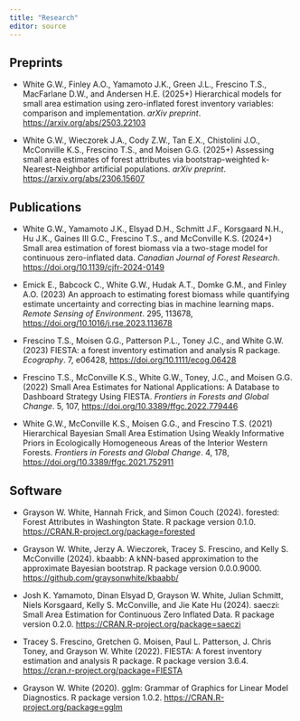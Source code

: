 ```yaml
---
title: "Research"
editor: source
---
```


## Preprints 

-    White G.W., Finley A.O., Yamamoto J.K., Green J.L., Frescino T.S., MacFarlane D.W., and Andersen H.E. (2025+) Hierarchical models for small area estimation using zero-inflated forest inventory variables: comparison and implementation. *arXiv preprint*. [https://arxiv.org/abs/2503.22103](https://arxiv.org/abs/2503.22103)

-    White G.W., Wieczorek J.A., Cody Z.W., Tan E.X., Chistolini J.O., McConville K.S., Frescino T.S., and Moisen G.G. (2025+) Assessing small area estimates of forest attributes via bootstrap-weighted k-Nearest-Neighbor artificial populations. *arXiv preprint*. [https://arxiv.org/abs/2306.15607](https://arxiv.org/abs/2306.15607)

## Publications

-   White G.W., Yamamoto J.K., Elsyad D.H., Schmitt J.F., Korsgaard N.H., Hu J.K., Gaines III G.C., Frescino T.S., and McConville K.S. (2024+) Small area estimation of forest biomass via a two-stage model for continuous zero-inflated data. *Canadian Journal of Forest Research*. [https://doi.org/10.1139/cjfr-2024-0149](https://doi.org/10.1139/cjfr-2024-0149)

-   Emick E., Babcock C., White G.W., Hudak A.T., Domke G.M., and Finley A.O. (2023) An approach to estimating forest biomass while quantifying estimate uncertainty and correcting bias in machine learning maps. *Remote Sensing of Environment*. 295, 113678, [https://doi.org/10.1016/j.rse.2023.113678](https://doi.org/10.1016/j.rse.2023.113678)

-   Frescino T.S., Moisen G.G., Patterson P.L., Toney J.C., and White G.W. (2023) FIESTA: a forest inventory estimation and analysis R package. *Ecography*. 7, e06428, [https://doi.org/10.1111/ecog.06428](https://doi.org/10.1111/ecog.06428)

-   Frescino T.S., McConville K.S., White G.W., Toney, J.C., and Moisen G.G. (2022) Small Area Estimates for National Applications: A Database to Dashboard Strategy Using FIESTA. *Frontiers in Forests and Global Change*. 5, 107, [https://doi.org/10.3389/ffgc.2022.779446](https://doi.org/10.3389/ffgc.2022.779446)

-   White G.W., McConville K.S., Moisen G.G., and Frescino T.S. (2021) Hierarchical Bayesian Small Area Estimation Using Weakly Informative Priors in Ecologically Homogeneous Areas of the Interior Western Forests. *Frontiers in Forests and Global Change*. 4, 178, [https://doi.org/10.3389/ffgc.2021.752911](https://doi.org/10.3389/ffgc.2021.752911)

## Software 

-   Grayson W. White, Hannah Frick, and Simon Couch (2024). forested: Forest Attributes in Washington State. R package version 0.1.0. [https://CRAN.R-project.org/package=forested](https://CRAN.R-project.org/package=forested)

-   Grayson W. White, Jerzy A. Wieczorek, Tracey S. Frescino, and Kelly S. McConville (2024). kbaabb: A kNN-based approximation to the approximate Bayesian bootstrap. R package version 0.0.0.9000. [https://github.com/graysonwhite/kbaabb/](https://github.com/graysonwhite/kbaabb/)

-   Josh K. Yamamoto, Dinan Elsyad D, Grayson W. White, Julian Schmitt, Niels Korsgaard, Kelly S. McConville, and Jie Kate Hu (2024). saeczi: Small Area Estimation for Continuous Zero Inflated Data. R package version 0.2.0. [https://CRAN.R-project.org/package=saeczi](https://CRAN.R-project.org/package=saeczi)

-   Tracey S. Frescino, Gretchen G. Moisen, Paul L. Patterson, J. Chris Toney, and Grayson W. White (2022). FIESTA: A forest inventory estimation and analysis R package. R package version 3.6.4. [https://cran.r-project.org/package=FIESTA](https://cran.r-project.org/package=FIESTA)

-   Grayson W. White (2020). gglm: Grammar of Graphics for Linear Model Diagnostics. R package version 1.0.2. [https://CRAN.R-project.org/package=gglm](https://CRAN.R-project.org/package=gglm)